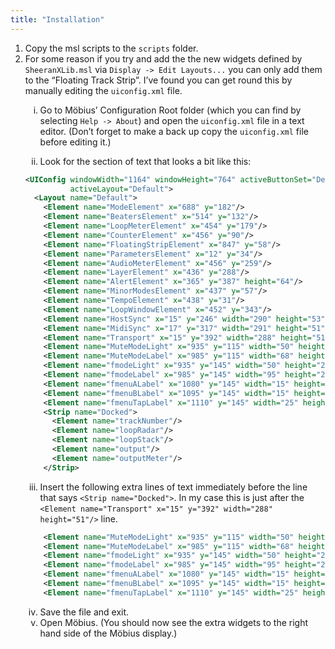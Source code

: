 ```yaml
---
title: "Installation"
---
```


1. Copy the msl scripts to the `scripts` folder.
2. For some reason if you try and add the the new widgets defined by `SheeranXLib.msl` via  `Display -> Edit Layouts...` you can only add them to the "Floating Track Strip". I've found you can get round this by manually editing the `uiconfig.xml` file.
	i. Go to Möbius' Configuration Root folder (which you can find by selecting `Help -> About`) and open the `uiconfig.xml` file in a text editor.  (Don't forget to make a back up copy the `uiconfig.xml` file  before editing it.)
	
	ii. Look for the section of text that looks a bit like this:
	```xml
	<UIConfig windowWidth="1164" windowHeight="764" activeButtonSet="Default"
			  activeLayout="Default">
	  <Layout name="Default">
        <Element name="ModeElement" x="688" y="182"/>
        <Element name="BeatersElement" x="514" y="132"/>
        <Element name="LoopMeterElement" x="454" y="179"/>
        <Element name="CounterElement" x="456" y="90"/>
        <Element name="FloatingStripElement" x="847" y="58"/>
        <Element name="ParametersElement" x="12" y="34"/>
        <Element name="AudioMeterElement" x="456" y="259"/>
        <Element name="LayerElement" x="436" y="288"/>
        <Element name="AlertElement" x="365" y="387" height="64"/>
        <Element name="MinorModesElement" x="437" y="57"/>
        <Element name="TempoElement" x="438" y="31"/>
        <Element name="LoopWindowElement" x="452" y="343"/>
        <Element name="HostSync" x="15" y="246" width="290" height="53"/>
        <Element name="MidiSync" x="17" y="317" width="291" height="51"/>
        <Element name="Transport" x="15" y="392" width="288" height="51"/>
		<Element name="MuteModeLight" x="935" y="115" width="50" height="20"/>
		<Element name="MuteModeLabel" x="985" y="115" width="68" height="20"/>
		<Element name="fmodeLight" x="935" y="145" width="50" height="20"/>
		<Element name="fmodeLabel" x="985" y="145" width="95" height="20"/>
		<Element name="fmenuALabel" x="1080" y="145" width="15" height="20"/>
		<Element name="fmenuBLabel" x="1095" y="145" width="15" height="20"/>
		<Element name="fmenuTapLabel" x="1110" y="145" width="25" height="20"/>
        <Strip name="Docked">
          <Element name="trackNumber"/>
          <Element name="loopRadar"/>
          <Element name="loopStack"/>
          <Element name="output"/>
          <Element name="outputMeter"/>
        </Strip>
	```
	
	iii. Insert the following extra lines of text immediately before the line that says `<Strip name="Docked">`. In my case this is just after the `<Element name="Transport" x="15" y="392" width="288" height="51"/>` line.
	
	```xml
	    <Element name="MuteModeLight" x="935" y="115" width="50" height="20"/>
        <Element name="MuteModeLabel" x="985" y="115" width="68" height="20"/>
        <Element name="fmodeLight" x="935" y="145" width="50" height="20"/>
        <Element name="fmodeLabel" x="985" y="145" width="95" height="20"/>
        <Element name="fmenuALabel" x="1080" y="145" width="15" height="20"/>
        <Element name="fmenuBLabel" x="1095" y="145" width="15" height="20"/>
        <Element name="fmenuTapLabel" x="1110" y="145" width="25" height="20"/>
	```

	iv. Save the file and exit.
	vi. Open Möbius. (You should now see the extra widgets to the right hand side of the Möbius display.) 


